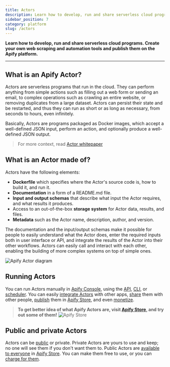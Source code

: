 ```yaml
---
title: Actors
description: Learn how to develop, run and share serverless cloud programs. Create your own web scraping and automation tools and publish them on the Apify platform.
sidebar_position: 7
category: platform
slug: /actors
---
```


**Learn how to develop, run and share serverless cloud programs. Create your own web scraping and automation tools and publish them on the Apify platform.**


---

<CardGrid>
    <Card
        title="Running Actors"
        desc="In this section, you learn how to run Apify Actors. You will learn about their configuration, versioning, data retention, usage, and pricing."
        to="/platform/actors/running"
    />
    <Card
        title="Development"
        desc="Read about the technical part of building Apify Actors. Learn to define Actor inputs, build new versions, persist Actor state, and choose base Docker images."
        to="/platform/actors/development"
    />
    <Card
        title="Publishing and monetization"
        desc="Learn about publishing, and monetizing your Actors on the Apify platform."
        to="/platform/actors/publishing"
    />
</CardGrid>

## What is an Apify Actor?

Actors are serverless programs that run in the cloud.
They can perform anything from simple actions such as
filling out a web form or sending an email,
to complex operations such as crawling an entire website,
or removing duplicates from a large dataset.
Actors can persist their state and be restarted, and thus they can
run as short or as long as necessary, from seconds to hours, even infinitely.

Basically, Actors are programs packaged as Docker images,
which accept a well-defined JSON input, perform
an action, and optionally produce a well-defined JSON output.

> For more context, read [Actor whitepaper](https://whitepaper.actor/)

## What is an Actor made of?

Actors have the following elements:

- **Dockerfile** which specifies where the Actor's source code is,
  how to build it, and run it.
- **Documentation** in a form of a README.md file.
- **Input and output schemas** that describe what input the Actor requires,
  and what results it produces.
- Access to an out-of-the-box **storage system** for Actor data, results, and files.
- **Metadata** such as the Actor name, description, author, and version.

The documentation and the input/output schemas make it possible for people to easily understand what the Actor does,
enter the required inputs both in user interface or API,
and integrate the results of the Actor into their other workflows.
Actors can easily call and interact with each other, enabling the building of more complex
systems on top of simple ones.

![Apify Actor diagram](./images/apify-actor-drawing.png)

## Running Actors

You can run Actors manually in [Apify Console](https://console.apify.com/actors), using the [API](/api), [CLI](/cli), or [scheduler](../schedules.md). You can easily [integrate Actors](../integrations/index.mdx) with other apps, [share](./collaboration/access-rights) them with other people, [publish](../actors/publishing/index.mdx) them in [Apify Store](https://apify.com/store), and even [monetize](../actors/publishing/monetize/index.mdx).

> **To get better idea of what Apify Actors are, visit [Apify Store](https://apify.com/store), and try out some of them!**
> ![Apify Store](./running/images/store-google-maps-scraper.png)


## Public and private Actors

Actors can be [public](./actors/running/actors-in-store) or private. Private Actors are yours to use and keep; no one will see them if you don't want them to. Public Actors are [available to everyone](./running/store.md) in [Apify Store](https://apify.com/store). You can make them free to use, or you can [charge for them](https://blog.apify.com/make-regular-passive-income-developing-web-automation-actors-b0392278d085/).
